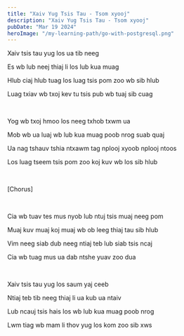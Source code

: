 ```yaml
---
title: "Xaiv Yug Tsis Tau - Tsom xyooj"
description: "Xaiv Yug Tsis Tau - Tsom xyooj"
pubDate: "Mar 19 2024"
heroImage: "/my-learning-path/go-with-postgresql.png"
---
```


Xaiv tsis tau yug los ua tib neeg

Es wb lub neej thiaj li los lub kua muag

Hlub ciaj hlub tuag los luag tsis pom zoo wb sib hlub

Luag txiav wb txoj kev tu tsis pub wb tuaj sib cuag

<br />

Yog wb txoj hmoo los neeg txhob txwm ua

Mob wb ua luaj wb lub kua muag poob nrog suab quaj

Ua nag tshauv tshia ntxawm tag nplooj xyoob nplooj ntoos

Los luag tseem tsis pom zoo koj kuv wb los sib hlub

<br />

[Chorus]

<br />

Cia wb tuav tes mus nyob lub ntuj tsis muaj neeg pom

Muaj kuv muaj koj muaj wb ob leeg thiaj tau sib hlub

Vim neeg siab dub neeg ntiaj teb lub siab tsis ncaj

Cia wb tuag mus ua dab ntshe yuav zoo dua

<br />

Xaiv tsis tau yug los saum yaj ceeb

Ntiaj teb tib neeg thiaj li ua kub ua ntaiv

Lub ncauj tsis hais los wb lub kua muag poob nrog

Lwm tiag wb mam li thov yug los kom zoo sib xws
